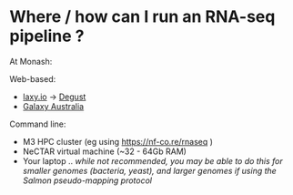 # Where / how can I run an RNA-seq pipeline ? {-}

At Monash:

Web-based:

- <a href="https://laxy.io" target="_blank">laxy.io</a> &rarr; <a href="https://degust.erc.monash.edu/" target="_blank">Degust</a>
- <a href="https://usegalaxy.org.au/" target="_blank">Galaxy Australia</a>

Command line:

- M3 HPC cluster (eg using [https://nf-co.re/rnaseq](nf-co.re/rnaseq) )
- NeCTAR virtual machine (~32 - 64Gb RAM)
- Your laptop .. _while not recommended, you may be able to do this for smaller genomes (bacteria, yeast), and larger genomes if using the Salmon pseudo-mapping protocol_